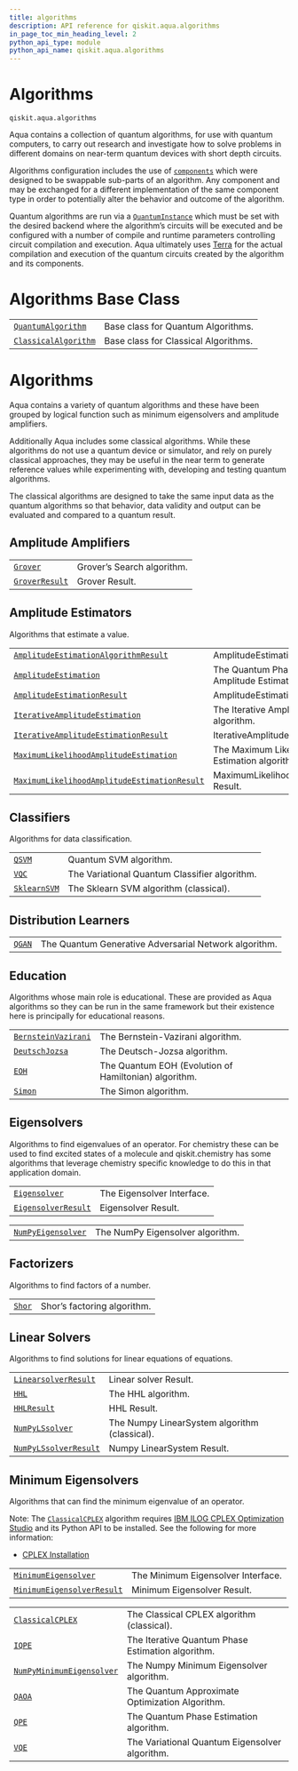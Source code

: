 ```yaml
---
title: algorithms
description: API reference for qiskit.aqua.algorithms
in_page_toc_min_heading_level: 2
python_api_type: module
python_api_name: qiskit.aqua.algorithms
---
```


<span id="module-qiskit.aqua.algorithms" />

<span id="qiskit-aqua-algorithms" />

# Algorithms

`qiskit.aqua.algorithms`

Aqua contains a collection of quantum algorithms, for use with quantum computers, to carry out research and investigate how to solve problems in different domains on near-term quantum devices with short depth circuits.

Algorithms configuration includes the use of [`components`](qiskit.aqua.components#module-qiskit.aqua.components "qiskit.aqua.components") which were designed to be swappable sub-parts of an algorithm. Any component and may be exchanged for a different implementation of the same component type in order to potentially alter the behavior and outcome of the algorithm.

Quantum algorithms are run via a [`QuantumInstance`](qiskit.aqua.QuantumInstance "qiskit.aqua.QuantumInstance") which must be set with the desired backend where the algorithm’s circuits will be executed and be configured with a number of compile and runtime parameters controlling circuit compilation and execution. Aqua ultimately uses [Terra](https://www.qiskit.org/terra) for the actual compilation and execution of the quantum circuits created by the algorithm and its components.

# Algorithms Base Class

|                                                                                                               |                                      |
| ------------------------------------------------------------------------------------------------------------- | ------------------------------------ |
| [`QuantumAlgorithm`](qiskit.aqua.algorithms.QuantumAlgorithm "qiskit.aqua.algorithms.QuantumAlgorithm")       | Base class for Quantum Algorithms.   |
| [`ClassicalAlgorithm`](qiskit.aqua.algorithms.ClassicalAlgorithm "qiskit.aqua.algorithms.ClassicalAlgorithm") | Base class for Classical Algorithms. |

# Algorithms

Aqua contains a variety of quantum algorithms and these have been grouped by logical function such as minimum eigensolvers and amplitude amplifiers.

Additionally Aqua includes some classical algorithms. While these algorithms do not use a quantum device or simulator, and rely on purely classical approaches, they may be useful in the near term to generate reference values while experimenting with, developing and testing quantum algorithms.

The classical algorithms are designed to take the same input data as the quantum algorithms so that behavior, data validity and output can be evaluated and compared to a quantum result.

## Amplitude Amplifiers

|                                                                                             |                            |
| ------------------------------------------------------------------------------------------- | -------------------------- |
| [`Grover`](qiskit.aqua.algorithms.Grover "qiskit.aqua.algorithms.Grover")                   | Grover’s Search algorithm. |
| [`GroverResult`](qiskit.aqua.algorithms.GroverResult "qiskit.aqua.algorithms.GroverResult") | Grover Result.             |

## Amplitude Estimators

Algorithms that estimate a value.

|                                                                                                                                                                                       |                                                                    |
| ------------------------------------------------------------------------------------------------------------------------------------------------------------------------------------- | ------------------------------------------------------------------ |
| [`AmplitudeEstimationAlgorithmResult`](qiskit.aqua.algorithms.AmplitudeEstimationAlgorithmResult "qiskit.aqua.algorithms.AmplitudeEstimationAlgorithmResult")                         | AmplitudeEstimationAlgorithm Result.                               |
| [`AmplitudeEstimation`](qiskit.aqua.algorithms.AmplitudeEstimation "qiskit.aqua.algorithms.AmplitudeEstimation")                                                                      | The Quantum Phase Estimation-based Amplitude Estimation algorithm. |
| [`AmplitudeEstimationResult`](qiskit.aqua.algorithms.AmplitudeEstimationResult "qiskit.aqua.algorithms.AmplitudeEstimationResult")                                                    | AmplitudeEstimation Result.                                        |
| [`IterativeAmplitudeEstimation`](qiskit.aqua.algorithms.IterativeAmplitudeEstimation "qiskit.aqua.algorithms.IterativeAmplitudeEstimation")                                           | The Iterative Amplitude Estimation algorithm.                      |
| [`IterativeAmplitudeEstimationResult`](qiskit.aqua.algorithms.IterativeAmplitudeEstimationResult "qiskit.aqua.algorithms.IterativeAmplitudeEstimationResult")                         | IterativeAmplitudeEstimation Result.                               |
| [`MaximumLikelihoodAmplitudeEstimation`](qiskit.aqua.algorithms.MaximumLikelihoodAmplitudeEstimation "qiskit.aqua.algorithms.MaximumLikelihoodAmplitudeEstimation")                   | The Maximum Likelihood Amplitude Estimation algorithm.             |
| [`MaximumLikelihoodAmplitudeEstimationResult`](qiskit.aqua.algorithms.MaximumLikelihoodAmplitudeEstimationResult "qiskit.aqua.algorithms.MaximumLikelihoodAmplitudeEstimationResult") | MaximumLikelihoodAmplitudeEstimation Result.                       |

## Classifiers

Algorithms for data classification.

|                                                                                       |                                               |
| ------------------------------------------------------------------------------------- | --------------------------------------------- |
| [`QSVM`](qiskit.aqua.algorithms.QSVM "qiskit.aqua.algorithms.QSVM")                   | Quantum SVM algorithm.                        |
| [`VQC`](qiskit.aqua.algorithms.VQC "qiskit.aqua.algorithms.VQC")                      | The Variational Quantum Classifier algorithm. |
| [`SklearnSVM`](qiskit.aqua.algorithms.SklearnSVM "qiskit.aqua.algorithms.SklearnSVM") | The Sklearn SVM algorithm (classical).        |

## Distribution Learners

|                                                                     |                                                       |
| ------------------------------------------------------------------- | ----------------------------------------------------- |
| [`QGAN`](qiskit.aqua.algorithms.QGAN "qiskit.aqua.algorithms.QGAN") | The Quantum Generative Adversarial Network algorithm. |

## Education

Algorithms whose main role is educational. These are provided as Aqua algorithms so they can be run in the same framework but their existence here is principally for educational reasons.

|                                                                                                            |                                                       |
| ---------------------------------------------------------------------------------------------------------- | ----------------------------------------------------- |
| [`BernsteinVazirani`](qiskit.aqua.algorithms.BernsteinVazirani "qiskit.aqua.algorithms.BernsteinVazirani") | The Bernstein-Vazirani algorithm.                     |
| [`DeutschJozsa`](qiskit.aqua.algorithms.DeutschJozsa "qiskit.aqua.algorithms.DeutschJozsa")                | The Deutsch-Jozsa algorithm.                          |
| [`EOH`](qiskit.aqua.algorithms.EOH "qiskit.aqua.algorithms.EOH")                                           | The Quantum EOH (Evolution of Hamiltonian) algorithm. |
| [`Simon`](qiskit.aqua.algorithms.Simon "qiskit.aqua.algorithms.Simon")                                     | The Simon algorithm.                                  |

## Eigensolvers

Algorithms to find eigenvalues of an operator. For chemistry these can be used to find excited states of a molecule and qiskit.chemistry has some algorithms that leverage chemistry specific knowledge to do this in that application domain.

|                                                                                                            |                            |
| ---------------------------------------------------------------------------------------------------------- | -------------------------- |
| [`Eigensolver`](qiskit.aqua.algorithms.Eigensolver "qiskit.aqua.algorithms.Eigensolver")                   | The Eigensolver Interface. |
| [`EigensolverResult`](qiskit.aqua.algorithms.EigensolverResult "qiskit.aqua.algorithms.EigensolverResult") | Eigensolver Result.        |

|                                                                                                         |                                  |
| ------------------------------------------------------------------------------------------------------- | -------------------------------- |
| [`NumPyEigensolver`](qiskit.aqua.algorithms.NumPyEigensolver "qiskit.aqua.algorithms.NumPyEigensolver") | The NumPy Eigensolver algorithm. |

## Factorizers

Algorithms to find factors of a number.

|                                                                     |                             |
| ------------------------------------------------------------------- | --------------------------- |
| [`Shor`](qiskit.aqua.algorithms.Shor "qiskit.aqua.algorithms.Shor") | Shor’s factoring algorithm. |

## Linear Solvers

Algorithms to find solutions for linear equations of equations.

|                                                                                                                  |                                               |
| ---------------------------------------------------------------------------------------------------------------- | --------------------------------------------- |
| [`LinearsolverResult`](qiskit.aqua.algorithms.LinearsolverResult "qiskit.aqua.algorithms.LinearsolverResult")    | Linear solver Result.                         |
| [`HHL`](qiskit.aqua.algorithms.HHL "qiskit.aqua.algorithms.HHL")                                                 | The HHL algorithm.                            |
| [`HHLResult`](qiskit.aqua.algorithms.HHLResult "qiskit.aqua.algorithms.HHLResult")                               | HHL Result.                                   |
| [`NumPyLSsolver`](qiskit.aqua.algorithms.NumPyLSsolver "qiskit.aqua.algorithms.NumPyLSsolver")                   | The Numpy LinearSystem algorithm (classical). |
| [`NumPyLSsolverResult`](qiskit.aqua.algorithms.NumPyLSsolverResult "qiskit.aqua.algorithms.NumPyLSsolverResult") | Numpy LinearSystem Result.                    |

## Minimum Eigensolvers

Algorithms that can find the minimum eigenvalue of an operator.

Note: The [`ClassicalCPLEX`](qiskit.aqua.algorithms.ClassicalCPLEX "qiskit.aqua.algorithms.ClassicalCPLEX") algorithm requires [IBM ILOG CPLEX Optimization Studio](https://www.ibm.com/support/knowledgecenter/SSSA5P_12.10.0/COS_KC_home.html) and its Python API to be installed. See the following for more information:

*   [CPLEX Installation](qiskit.aqua.algorithms.minimum_eigen_solvers.cplex)

|                                                                                                                                 |                                    |
| ------------------------------------------------------------------------------------------------------------------------------- | ---------------------------------- |
| [`MinimumEigensolver`](qiskit.aqua.algorithms.MinimumEigensolver "qiskit.aqua.algorithms.MinimumEigensolver")                   | The Minimum Eigensolver Interface. |
| [`MinimumEigensolverResult`](qiskit.aqua.algorithms.MinimumEigensolverResult "qiskit.aqua.algorithms.MinimumEigensolverResult") | Minimum Eigensolver Result.        |

|                                                                                                                              |                                                   |
| ---------------------------------------------------------------------------------------------------------------------------- | ------------------------------------------------- |
| [`ClassicalCPLEX`](qiskit.aqua.algorithms.ClassicalCPLEX "qiskit.aqua.algorithms.ClassicalCPLEX")                            | The Classical CPLEX algorithm (classical).        |
| [`IQPE`](qiskit.aqua.algorithms.IQPE "qiskit.aqua.algorithms.IQPE")                                                          | The Iterative Quantum Phase Estimation algorithm. |
| [`NumPyMinimumEigensolver`](qiskit.aqua.algorithms.NumPyMinimumEigensolver "qiskit.aqua.algorithms.NumPyMinimumEigensolver") | The Numpy Minimum Eigensolver algorithm.          |
| [`QAOA`](qiskit.aqua.algorithms.QAOA "qiskit.aqua.algorithms.QAOA")                                                          | The Quantum Approximate Optimization Algorithm.   |
| [`QPE`](qiskit.aqua.algorithms.QPE "qiskit.aqua.algorithms.QPE")                                                             | The Quantum Phase Estimation algorithm.           |
| [`VQE`](qiskit.aqua.algorithms.VQE "qiskit.aqua.algorithms.VQE")                                                             | The Variational Quantum Eigensolver algorithm.    |

